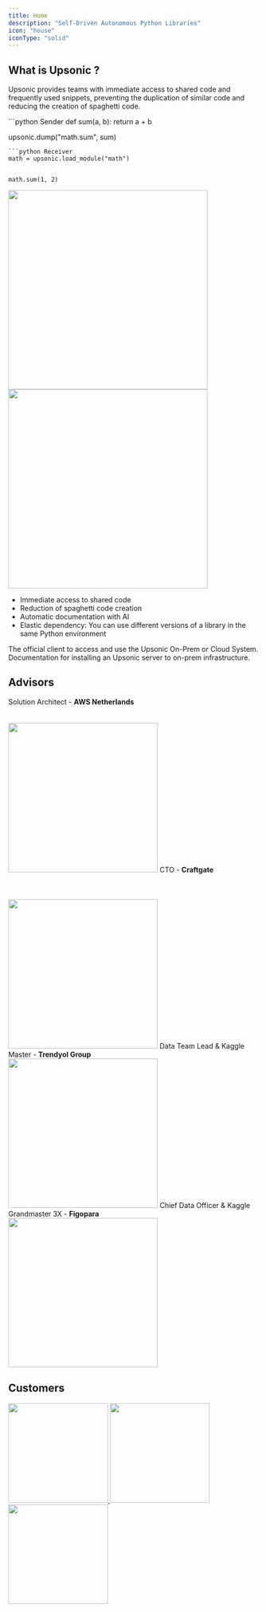 ```yaml
---
title: Home
description: "Self-Driven Autonomous Python Libraries"
icon: "house"
iconType: "solid"
---
```





## What is Upsonic ?
Upsonic provides teams with immediate access to shared code and frequently used snippets, preventing the duplication of similar code and reducing the creation of spaghetti code.


<CardGroup cols={2}>
```python Sender
def sum(a, b):
    return a + b

upsonic.dump("math.sum", sum)

```
```python Receiver
math = upsonic.load_module("math")


math.sum(1, 2)
```
</CardGroup>

<CardGroup cols={2}>
<img height="400" src="/images/the_home_page.jpeg" />
<img height="400" src="/images/the_document_page.jpeg" />
</CardGroup>


- Immediate access to shared code
- Reduction of spaghetti code creation
- Automatic documentation with AI
- Elastic dependency: You can use different versions of a library in the same Python environment

<CardGroup cols={2}>
  <Card title="Client" icon="laptop" href="/client/welcome">
  The official client to access and use the Upsonic On-Prem or Cloud System.
  </Card>
  <Card title="On-Prem" icon="server" href="/on-prem/welcome">
    Documentation for installing an Upsonic server to on-prem infrastructure.
  </Card>
</CardGroup>

## Advisors

<CardGroup cols={3}>

<Card title="Buğra Kocatürk" href="https://www.linkedin.com/in/bugrakocaturk/">
    Solution Architect - <b>AWS Netherlands</b>
<br />
<br />
<br />
<img width="300" src="/images/bugrakocaturk.jpeg" />
</Card>

<Card title="Lemi Orhan Engin" href="https://www.linkedin.com/in/lemiorhan/">
    CTO - <b>Craftgate</b>

<br />
<br />
<br />
<br />

<img width="300" src="/images/lemiorhanengin.jpeg" />
</Card>


<Card title="Mehmet Emin Öztürk" href="https://www.linkedin.com/in/meminozturk/">
    Data Team Lead & Kaggle Master - <b>Trendyol Group</b>

<br />

<img width="300" src="/images/mehmeteminozturk.jpeg" />
</Card>


<Card title="Fırat Gönen" href="https://www.linkedin.com/in/meminozturk/">
    Chief Data Officer & Kaggle Grandmaster 3X - <b>Figopara</b>

<br />


<img width="300" src="/images/firatgonen.jpeg" />
</Card>

</CardGroup>

## Customers
<CardGroup cols={2}>
<a href="https://wears.com.tr/" target="_blank">
<img height="200" src="/images/wears.png" />
</a>
<a href="https://exar.com.tr/" target="_blank">
<img height="200" src="/images/exar.png" />
</a>

</CardGroup>
<br />

<CardGroup cols={2}>

<a href="https://www.smartopt.com.tr/" target="_blank">
<img height="200" src="/images/smartopt.png" />
</a>
</CardGroup>


